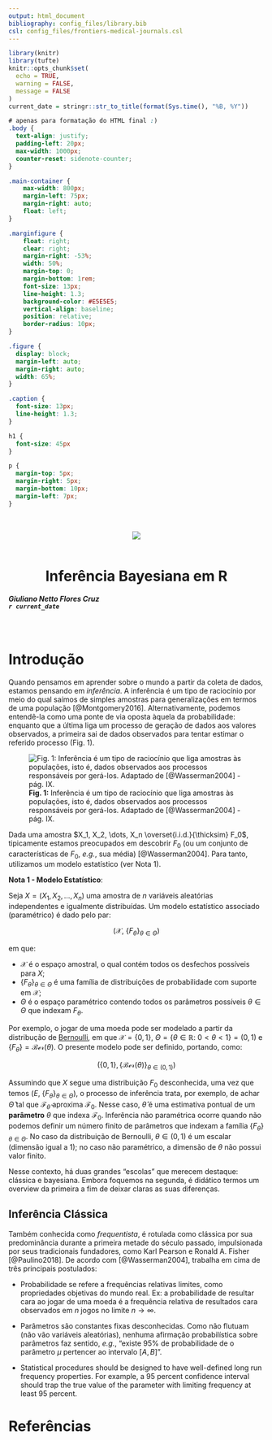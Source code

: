 ```yaml
---
output: html_document
bibliography: config_files/library.bib
csl: config_files/frontiers-medical-journals.csl
---
```


```r
library(knitr)
library(tufte)
knitr::opts_chunk$set(
  echo = TRUE,
  warning = FALSE,
  message = FALSE
)
current_date = stringr::str_to_title(format(Sys.time(), "%B, %Y"))
```



```css
# apenas para formatação do HTML final :)
.body {
  text-align: justify;
  padding-left: 20px;
  max-width: 1000px;
  counter-reset: sidenote-counter;
}

.main-container {
    max-width: 800px;
    margin-left: 75px;
    margin-right: auto;
    float: left;
}

.marginfigure {
    float: right;
    clear: right;
    margin-right: -53%;
    width: 50%;
    margin-top: 0;
    margin-bottom: 1rem;
    font-size: 13px;
    line-height: 1.3;
    background-color: #E5E5E5;
    vertical-align: baseline;
    position: relative;
    border-radius: 10px;
}

.figure {
  display: block;
  margin-left: auto;
  margin-right: auto;
  width: 65%;
}

.caption {
  font-size: 13px;
  line-height: 1.3;
}

h1 {
  font-size: 45px
}

p {
  margin-top: 5px;
  margin-right: 5px;
  margin-bottom: 10px;
  margin-left: 7px;
}

```

<center style="position: relative; top: 2rem;">
![](https://assets.gitlab-static.net/uploads/-/system/project/avatar/2639401/bayes.jpg?width=64)
</center>


<br /><br />

<center>
  <h1>Inferência Bayesiana em R</h1>
</center>

<h5 style="text-align: left;">
Giuliano Netto Flores Cruz <br />`r current_date`
</h5>

<br />

# Introdução

Quando pensamos em aprender sobre o mundo a partir da coleta de dados, estamos pensando em _inferência_. A inferência é um tipo de raciocínio por meio do qual saímos de simples amostras para generalizações em termos de uma população [@Montgomery2016]. Alternativamente, podemos entendê-la como uma ponte de via oposta àquela da probabilidade: enquanto que a última liga um processo de geração de dados aos valores observados, a primeira sai de dados observados para tentar estimar o referido processo (Fig. 1). 

![<b>Fig. 1:</b> Inferência é um tipo de raciocínio que liga amostras às populações, isto é, dados observados aos processos responsáveis por gerá-los. Adaptado de [@Wasserman2004] - pág. IX.](imgs/fig1.png)

Dada uma amostra $X_1, X_2, \dots, X_n \overset{i.i.d.}{\thicksim} F_0$, tipicamente estamos preocupados em descobrir $F_0$ (ou um conjunto de características de $F_0$, _e.g._, sua média) [@Wasserman2004]. Para tanto, utilizamos um modelo estatístico (ver Nota 1).

<div class="marginfigure">
__Nota 1 - Modelo Estatístico__: 

Seja $X = (X_1, X_2, \dots, X_n)$ uma amostra de $n$ variáveis aleatórias independentes e igualmente distribuídas. Um modelo estatístico associado (paramétrico) é dado pelo par:

$$
(\mathcal{X},\ \{F_{\theta}\}_{\theta \in \Theta})
$$

em que:

* $\mathcal{X}$ é o espaço amostral, o qual contém todos os desfechos possíveis para $X$; 
* $\{F_{\theta}\}_{\theta \in \Theta}$ é uma família de distribuições de probabilidade com suporte em $\mathcal{X}$;
* $\Theta$ é o espaço paramétrico contendo todos os parâmetros possíveis $\theta \in \Theta$ que indexam $F_{\theta}$. 

Por exemplo, o jogar de uma moeda pode ser modelado a partir da distribução de [Bernoulli](https://pt.wikipedia.org/wiki/Distribui%C3%A7%C3%A3o_de_Bernoulli), em que $\mathcal{X} = \{0,1\}$, $\Theta = \{\theta \in \mathbb{R}:\ 0 < \theta < 1\} = (0,1)$ e $\{F_{\theta}\} = \mathcal{Ber}(\theta)$. O presente modelo pode ser definido, portando, como:

$$
(\{0,1\}, \{\mathcal{Ber}(\theta)\}_{\theta \in (0,1)})
$$

Assumindo que $X$ segue uma distribuição $F_0$ desconhecida, uma vez que temos $(E,\ \{F_{\theta}\}_{\theta \in \Theta})$, o processo de inferência trata, por exemplo, de achar $\widehat{\Theta}$ tal que $\mathcal{F}_{\widehat{\theta}}$ aproxima $\mathcal{F_0}$. Nesse caso, $\hat{\theta}$ é uma estimativa pontual de um __parâmetro__ $\theta$ que indexa $\mathcal{F_0}$. Inferência não paramétrica ocorre quando não podemos definir um número finito de parâmetros que indexam a família $\{F_{\theta}\}_{\theta \in \Theta}$. No caso da distribuição de Bernoulli, $\theta \in (0,1)$ é um escalar (dimensão igual a 1); no caso não paramétrico, a dimensão de $\theta$ não possui valor finito.

</div>

Nesse contexto, há duas grandes "escolas" que merecem destaque: clássica e bayesiana. Embora foquemos na segunda, é didático termos um overview da primeira a fim de deixar claras as suas diferenças.

## Inferência Clássica

Também conhecida como _frequentista_, é rotulada como clássica por sua predominância durante a primeira metade do século passado, impulsionada por seus tradicionais fundadores, como Karl Pearson e Ronald A. Fisher [@Paulino2018]. De acordo com [@Wasserman2004], trabalha em cima de três principais postulados:

* Probabilidade se refere a frequências relativas limites, como propriedades objetivas do mundo real. Ex: a probabilidade de resultar cara ao jogar de uma moeda é a frequência relativa de resultados cara observados em $n$ jogos no limite $n \rightarrow \infty$.

* Parâmetros são constantes fixas desconhecidas. Como não flutuam (não vão variáveis aleatórias), nenhuma afirmação probabilística sobre parâmetros faz sentido, _e.g._, "existe 95% de probabilidade de o parâmetro $\mu$ pertencer ao intervalo $[A, B]$".

* Statistical procedures should be designed to have well-defined long run
frequency properties. For example, a 95 percent confidence interval should
trap the true value of the parameter with limiting frequency at least 95
percent.

# Referências
